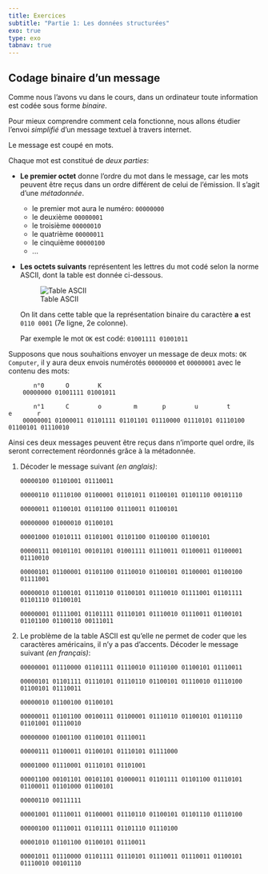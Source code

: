 ```yaml
---
title: Exercices
subtitle: "Partie 1: Les données structurées"
exo: true
type: exo
tabnav: true
---
```

## Codage binaire d'un message

Comme nous l'avons vu dans le cours, dans un ordinateur toute information est
codée sous forme *binaire*.

Pour mieux comprendre comment cela fonctionne, nous allons étudier
l'envoi *simplifié* d'un message textuel à travers internet.

Le message est coupé en mots.

Chaque mot est constitué de *deux parties*:

-   **Le premier octet** donne l'ordre du mot dans le message, car les mots
    peuvent être reçus dans un ordre différent de celui de l'émission. Il s'agit
    d'une *métadonnée*.

    -   le premier mot aura le numéro: `00000000`
    -   le deuxième `00000001`
    -   le troisième `00000010`
    -   le quatrième `00000011`
    -   le cinquième `00000100`
    -   \...

-   **Les octets suivants** représentent les lettres du mot codé selon la norme
    ASCII, dont la table est donnée ci-dessous.

    ![Table ASCII](../../images/ascii-bin.png)

    On lit dans cette table que la représentation binaire du caractère **a** est
    `0110 0001` (7e ligne, 2e colonne).

    Par exemple le mot `OK` est codé: `01001111 01001011`


::: example

Supposons que nous souhaitions envoyer un message de deux mots: `OK Computer`,
il y aura deux envois numérotés `00000000` et `00000001` avec le contenu des
mots:

```
       n°0      O        K
    00000000 01001111 01001011 

       n°1      C        o         m       p        u        t         e       r
    00000001 01000011 01101111 01101101 01110000 01110101 01110100 01100101 01110010 
```

Ainsi ces deux messages peuvent être reçus dans n'importe quel ordre,
ils seront correctement réordonnés grâce à la métadonnée.
:::


1. Décoder le message suivant _(en anglais)_:
   
   <!-- CODAGE DE: Be yourself; everyone else is already taken. --Oscar Wilde -->
   ```
   00000100 01101001 01110011 

   00000110 01110100 01100001 01101011 01100101 01101110 00101110 

   00000011 01100101 01101100 01110011 01100101 

   00000000 01000010 01100101 

   00001000 01010111 01101001 01101100 01100100 01100101 

   00000111 00101101 00101101 01001111 01110011 01100011 01100001 01110010 

   00000101 01100001 01101100 01110010 01100101 01100001 01100100 01111001 

   00000010 01100101 01110110 01100101 01110010 01111001 01101111 01101110 01100101 

   00000001 01111001 01101111 01110101 01110010 01110011 01100101 01101100 01100110 00111011 

   ```

2. Le problème de la table ASCII est qu'elle ne permet de coder que les
   caractères américains, il n'y a pas d'accents. Décoder le message suivant _(en
   français)_:


   <!-- CODAGE DE: Les portes de l'avenir sont ouvertes à ceux qui savent les pousser. --Coluche -->

   ```
   00000001 01110000 01101111 01110010 01110100 01100101 01110011 

   00000101 01101111 01110101 01110110 01100101 01110010 01110100 01100101 01110011 

   00000010 01100100 01100101 

   00000011 01101100 00100111 01100001 01110110 01100101 01101110 01101001 01110010 

   00000000 01001100 01100101 01110011 

   00000111 01100011 01100101 01110101 01111000 

   00001000 01110001 01110101 01101001 

   00001100 00101101 00101101 01000011 01101111 01101100 01110101 01100011 01101000 01100101 

   00000110 00111111 

   00001001 01110011 01100001 01110110 01100101 01101110 01110100 

   00000100 01110011 01101111 01101110 01110100 

   00001010 01101100 01100101 01110011 

   00001011 01110000 01101111 01110101 01110011 01110011 01100101 01110010 00101110 

   ```
